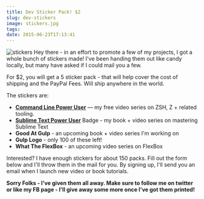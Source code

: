 ```yaml
---
title: Dev Sticker Pack! $2
slug: dev-stickers
image: stickers.jpg
tags: 
date: 2015-06-23T17:13:41
---
```


<img class="aligncenter size-large wp-image-3523"  src="stickers-650x650.jpg" alt="stickers" />
Hey there - in an effort to promote a few of my projects, I got a whole bunch of stickers made! I've been handing them out like candy locally, but many have asked if I could mail you a few.

For $2, you will get a 5 sticker pack - that will help cover the cost of shipping and the PayPal Fees. Will ship anywhere in the world.

The stickers are:

<ul>
<li><a href="http://commandlinepoweruser.com"><strong>Command Line Power User</strong></a> — my free video series on ZSH, Z + related tooling.</li>
<li><a href="https://sublimetextbook.com/"><strong>Sublime Text Power User</strong></a> Badge - my book + video series on mastering Sublime Text</li>
<li><strong> Good At Gulp</strong> - an upcoming book + video series I'm working on</li>
<li><strong>Gulp Logo</strong> - only 100 of these left!</li>
<li><strong>What The FlexBox</strong> - an upcoming video series on FlexBox</li>
</ul>

Interested? I have enough stickers for about 150 packs. Fill out the form below and I'll throw them in the mail for you. By signing up, I'll send you an email when I launch new video or book tutorials.

<strong>Sorry Folks - I've given them all away. Make sure to follow me on twitter or like my FB page - I'll give away some more once I've got them printed! </strong>